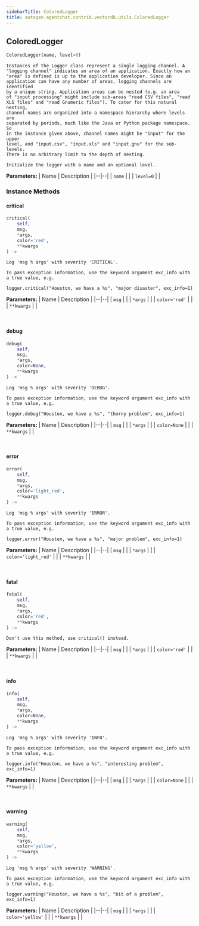 ```yaml
---
sidebarTitle: ColoredLogger
title: autogen.agentchat.contrib.vectordb.utils.ColoredLogger
---
```

<h2 id="autogen.agentchat.contrib.vectordb.utils.ColoredLogger" class="doc doc-heading">
    <code class="doc-symbol doc-symbol-heading doc-symbol-class"></code>
    <span class="doc doc-object-name doc-class-name">ColoredLogger</span>
    <a href="#autogen.agentchat.contrib.vectordb.utils.ColoredLogger" class="headerlink" title="Permanent link"></a>
</h2>

```python
ColoredLogger(name, level=0)
```

    Instances of the Logger class represent a single logging channel. A
    "logging channel" indicates an area of an application. Exactly how an
    "area" is defined is up to the application developer. Since an
    application can have any number of areas, logging channels are identified
    by a unique string. Application areas can be nested (e.g. an area
    of "input processing" might include sub-areas "read CSV files", "read
    XLS files" and "read Gnumeric files"). To cater for this natural nesting,
    channel names are organized into a namespace hierarchy where levels are
    separated by periods, much like the Java or Python package namespace. So
    in the instance given above, channel names might be "input" for the upper
    level, and "input.csv", "input.xls" and "input.gnu" for the sub-levels.
    There is no arbitrary limit to the depth of nesting.
    
    Initialize the logger with a name and an optional level.

<b>Parameters:</b>
| Name | Description |
|--|--|
| `name` |  |
| `level=0` |  |

### Instance Methods

<code class="doc-symbol doc-symbol-heading doc-symbol-method"></code>
#### critical
<a href="#autogen.agentchat.contrib.vectordb.utils.ColoredLogger.critical" class="headerlink" title="Permanent link"></a>

```python
critical(
    self,
    msg,
    *args,
    color='red',
    **kwargs
) -> 
```

    Log 'msg % args' with severity 'CRITICAL'.
    
    To pass exception information, use the keyword argument exc_info with
    a true value, e.g.
    
    logger.critical("Houston, we have a %s", "major disaster", exc_info=1)

<b>Parameters:</b>
| Name | Description |
|--|--|
| `msg` |  |
| `*args` |  |
| `color='red'` |  |
| `**kwargs` |  |

<br />

<code class="doc-symbol doc-symbol-heading doc-symbol-method"></code>
#### debug
<a href="#autogen.agentchat.contrib.vectordb.utils.ColoredLogger.debug" class="headerlink" title="Permanent link"></a>

```python
debug(
    self,
    msg,
    *args,
    color=None,
    **kwargs
) -> 
```

    Log 'msg % args' with severity 'DEBUG'.
    
    To pass exception information, use the keyword argument exc_info with
    a true value, e.g.
    
    logger.debug("Houston, we have a %s", "thorny problem", exc_info=1)

<b>Parameters:</b>
| Name | Description |
|--|--|
| `msg` |  |
| `*args` |  |
| `color=None` |  |
| `**kwargs` |  |

<br />

<code class="doc-symbol doc-symbol-heading doc-symbol-method"></code>
#### error
<a href="#autogen.agentchat.contrib.vectordb.utils.ColoredLogger.error" class="headerlink" title="Permanent link"></a>

```python
error(
    self,
    msg,
    *args,
    color='light_red',
    **kwargs
) -> 
```

    Log 'msg % args' with severity 'ERROR'.
    
    To pass exception information, use the keyword argument exc_info with
    a true value, e.g.
    
    logger.error("Houston, we have a %s", "major problem", exc_info=1)

<b>Parameters:</b>
| Name | Description |
|--|--|
| `msg` |  |
| `*args` |  |
| `color='light_red'` |  |
| `**kwargs` |  |

<br />

<code class="doc-symbol doc-symbol-heading doc-symbol-method"></code>
#### fatal
<a href="#autogen.agentchat.contrib.vectordb.utils.ColoredLogger.fatal" class="headerlink" title="Permanent link"></a>

```python
fatal(
    self,
    msg,
    *args,
    color='red',
    **kwargs
) -> 
```

    Don't use this method, use critical() instead.

<b>Parameters:</b>
| Name | Description |
|--|--|
| `msg` |  |
| `*args` |  |
| `color='red'` |  |
| `**kwargs` |  |

<br />

<code class="doc-symbol doc-symbol-heading doc-symbol-method"></code>
#### info
<a href="#autogen.agentchat.contrib.vectordb.utils.ColoredLogger.info" class="headerlink" title="Permanent link"></a>

```python
info(
    self,
    msg,
    *args,
    color=None,
    **kwargs
) -> 
```

    Log 'msg % args' with severity 'INFO'.
    
    To pass exception information, use the keyword argument exc_info with
    a true value, e.g.
    
    logger.info("Houston, we have a %s", "interesting problem", exc_info=1)

<b>Parameters:</b>
| Name | Description |
|--|--|
| `msg` |  |
| `*args` |  |
| `color=None` |  |
| `**kwargs` |  |

<br />

<code class="doc-symbol doc-symbol-heading doc-symbol-method"></code>
#### warning
<a href="#autogen.agentchat.contrib.vectordb.utils.ColoredLogger.warning" class="headerlink" title="Permanent link"></a>

```python
warning(
    self,
    msg,
    *args,
    color='yellow',
    **kwargs
) -> 
```

    Log 'msg % args' with severity 'WARNING'.
    
    To pass exception information, use the keyword argument exc_info with
    a true value, e.g.
    
    logger.warning("Houston, we have a %s", "bit of a problem", exc_info=1)

<b>Parameters:</b>
| Name | Description |
|--|--|
| `msg` |  |
| `*args` |  |
| `color='yellow'` |  |
| `**kwargs` |  |

<br />